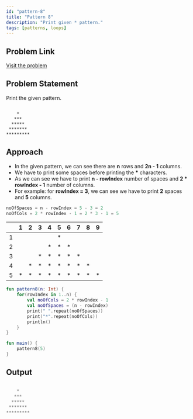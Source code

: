 ```yaml
---
id: "pattern-8"
title: "Pattern 8"
description: "Print given * pattern."
tags: [patterns, loops]
---
```


## Problem Link

[Visit the problem](https://github.com/kunal-kushwaha/DSA-Bootcamp-Java/blob/main/assignments/09-patterns.md)

## Problem Statement

Print the given pattern.

```text

    *
   ***
  *****
 *******
*********

```

## Approach

- In the given pattern, we can see there are **n** rows and **2n - 1** columns.
- We have to print some spaces before printing the **\*** characters.
- As we can see we have to print **n - rowIndex** number of spaces and **2 * rowIndex - 1** number of columns.
- For example: for **rowIndex = 3**, we can see we have to print **2** spaces and **5** columns.

```kt
noOfSpaces = n - rowIndex = 5 - 3 = 2
noOfCols = 2 * rowIndex - 1 = 2 * 3 - 1 = 5
```

<TableWrapper rows="5" cols="2n - 1 = 9">

|       |   1   |   2   |   3   |   4   |   5   |   6   |   7   |   8   |   9   |
| :---: | :---: | :---: | :---: | :---: | :---: | :---: | :---: | :---: | :---: |
|   1   |       |       |       |       |   *   |       |       |       |       |
|   2   |       |       |       |   *   |   *   |   *   |       |       |       |
|   3   |       |       |   *   |   *   |   *   |   *   |   *   |       |       |
|   4   |       |   *   |   *   |   *   |   *   |   *   |   *   |   *   |       |
|   5   |   *   |   *   |   *   |   *   |   *   |   *   |   *   |   *   |   *   |

</TableWrapper>

<Tabs>
<TabItem value="kotlin" label="Kotlin">
<SolutionAuthor name="@msvhora"/>

```kt
fun pattern8(n: Int) {
    for(rowIndex in 1..n) {
        val noOfCols = 2 * rowIndex - 1
        val noOfSpaces = (n - rowIndex)
        print(" ".repeat(noOfSpaces))
        print("*".repeat(noOfCols))
        println()
    }
}

fun main() {    
    pattern8(5)
}

```

</TabItem>
</Tabs>

## Output

```kt

    *
   ***
  *****
 *******
*********

```
